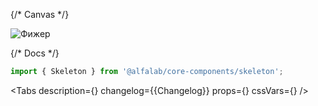 

<Meta title='Components/Skeleton' component={Skeleton} id='Skeleton' />

{/* Canvas */}

<Story name='Skeleton'>
    <div
        style={{
            width: 150,
            height: 150,
        }}
    >
        <Skeleton
            visible={boolean('visible', true)}
            className={text('className', '')}
            dataTestId={text('dataTestId', '')}
            animate={boolean('animate', true)}
        >
            <img
                width={150}
                height={150}
                alt='Фижер'
                src='https://rawgit.com/alfa-laboratory/arui-feather/master/logo.svg'
            />
        </Skeleton>
    </div>
</Story>

{/* Docs */}

<ComponentHeader
    name='Skeleton'
    version={packageJson.version}
    package='@alfalab/core-components/skeleton'
/>

```jsx
import { Skeleton } from '@alfalab/core-components/skeleton';
```

<Tabs
    description={<Description />}
    changelog={<Markdown>{Changelog}</Markdown>}
    props={<ArgsTable of={SkeletonTS} />}
    cssVars={<CssVars css={styles} />}
/>
